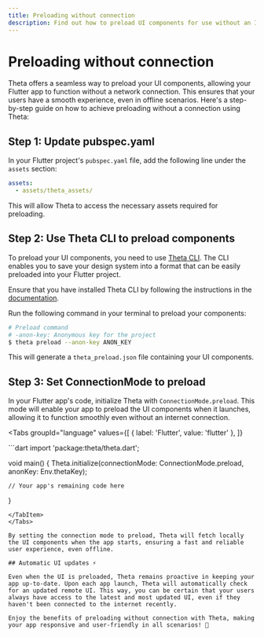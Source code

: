 ```yaml
---
title: Preloading without connection
description: Find out how to preload UI components for use without an Internet connection.
---
```


# Preloading without connection

Theta offers a seamless way to preload your UI components, allowing your Flutter app to function without a network connection. This ensures that your users have a smooth experience, even in offline scenarios. Here's a step-by-step guide on how to achieve preloading without a connection using Theta:

## Step 1: Update pubspec.yaml

In your Flutter project's `pubspec.yaml` file, add the following line under the `assets` section:

```yaml
assets:
  - assets/theta_assets/
```

This will allow Theta to access the necessary assets required for preloading.

## Step 2: Use Theta CLI to preload components

To preload your UI components, you need to use [Theta CLI](https://pub.dev/packages/theta_cli). The CLI enables you to save your design system into a format that can be easily preloaded into your Flutter project.

Ensure that you have installed Theta CLI by following the instructions in the [documentation](https://docs.buildwiththeta.com/en/cli/introduction).

Run the following command in your terminal to preload your components:

```sh
# Preload command
# -anon-key: Anonymous key for the project
$ theta preload --anon-key ANON_KEY
```

This will generate a `theta_preload.json` file containing your UI components.

## Step 3: Set ConnectionMode to preload

In your Flutter app's code, initialize Theta with `ConnectionMode.preload`. This mode will enable your app to preload the UI components when it launches, allowing it to function smoothly even without an internet connection.

<Tabs
  groupId="language"
  values={[
    { label: 'Flutter', value: 'flutter' },
  ]}
>
  <TabItem value="flutter">
  ```dart
  import 'package:theta/theta.dart';
  
  void main() {
    Theta.initialize(connectionMode: ConnectionMode.preload, anonKey: Env.thetaKey);
  
    // Your app's remaining code here
  }
  ```
  </TabItem>
</Tabs>

By setting the connection mode to preload, Theta will fetch locally the UI components when the app starts, ensuring a fast and reliable user experience, even offline.

## Automatic UI updates ⚡️

Even when the UI is preloaded, Theta remains proactive in keeping your app up-to-date. Upon each app launch, Theta will automatically check for an updated remote UI. This way, you can be certain that your users always have access to the latest and most updated UI, even if they haven't been connected to the internet recently.

Enjoy the benefits of preloading without connection with Theta, making your app responsive and user-friendly in all scenarios! 💫
